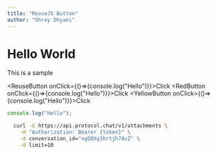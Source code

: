 ```yaml
---
title: "ReuseJS Button"
author: "Shrey Dhyani"
---
```



# Hello World

This is a sample

<ReuseButton onClick={()=>{console.log("Hello")}}>Click</ReuseButton>
<RedButton onClick={()=>{console.log("Hello")}}>Click</RedButton>
<YellowButton onClick={()=>{console.log("Hello")}}>Click</YellowButton>

```ts
console.log("Hello");
```

```bash {{ title: 'cURL' }}
  curl -G https://api.protocol.chat/v1/attachments \
    -H "Authorization: Bearer {token}" \
    -d conversation_id="xgQQXg3hrtjh7AvZ" \
    -d limit=10
```

